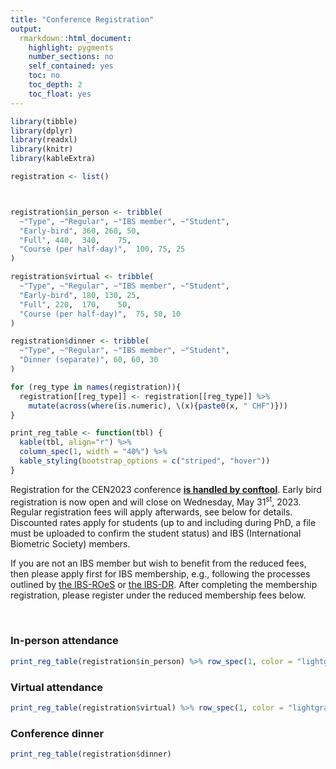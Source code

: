 ```yaml
---
title: "Conference Registration"
output: 
  rmarkdown::html_document:
    highlight: pygments
    number_sections: no
    self_contained: yes
    toc: no
    toc_depth: 2
    toc_float: yes
---
```

```r
library(tibble)
library(dplyr)
library(readxl)
library(knitr)
library(kableExtra)

registration <- list()



registration$in_person <- tribble(
  ~"Type", ~"Regular", ~"IBS member", ~"Student",
  "Early-bird", 360, 260, 50,
  "Full", 440,	340,	75,
  "Course (per half-day)",  100, 75, 25
)

registration$virtual <- tribble(
  ~"Type", ~"Regular", ~"IBS member", ~"Student",
  "Early-bird", 180, 130, 25,
  "Full", 220,	170,	50,
  "Course (per half-day)",  75, 50, 10
)

registration$dinner <- tribble(
  ~"Type", ~"Regular", ~"IBS member", ~"Student",
  "Dinner (separate)", 60, 60, 30
) 

for (reg_type in names(registration)){
  registration[[reg_type]] <- registration[[reg_type]] %>%
    mutate(across(where(is.numeric), \(x){paste0(x, " CHF")}))
}

print_reg_table <- function(tbl) {
  kable(tbl, align="r") %>%
  column_spec(1, width = "40%") %>%
  kable_styling(bootstrap_options = c("striped", "hover"))
}
```

Registration for the CEN2023 conference <b>[is handled by conftool](https://www.conftool.pro/cen2023/)</b>. Early bird registration is now open and will close on Wednesday, May 31<sup>st</sup>, 2023. Regular registration fees will apply afterwards, see below for details. Discounted rates apply for students (up to and including during PhD, a file must be uploaded to confirm the student status) and IBS (International Biometric Society) members. 

If you are not an IBS member but wish to benefit from the reduced fees, then please apply first for IBS membership, e.g., following the processes outlined by [the IBS-ROeS](https://www.ibs-roes.org/mitgliedschaft/) or [the IBS-DR](http://www.biometrische-gesellschaft.de/en/die-gesellschaft/mitgliedschaft.html). After completing the membership registration, please register under the reduced membership fees below.

<br>

### In-person attendance
```r
print_reg_table(registration$in_person) %>% row_spec(1, color = "lightgray")
```
### Virtual attendance
```r
print_reg_table(registration$virtual) %>% row_spec(1, color = "lightgray")
```

### Conference dinner
```r
print_reg_table(registration$dinner)
```
<br>
